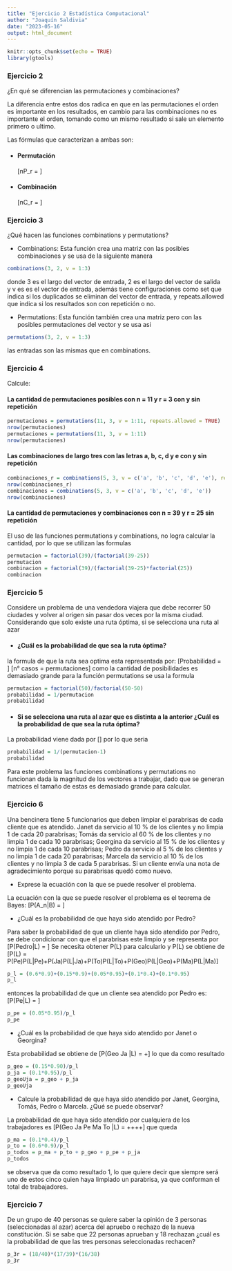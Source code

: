 ```yaml
---
title: "Ejercicio 2 Estadística Computacional"
author: "Joaquín Saldivia"
date: "2023-05-16"
output: html_document
---
```


```r
knitr::opts_chunk$set(echo = TRUE)
library(gtools)
```

### Ejercicio 2
¿En qué se diferencian las permutaciones y combinaciones?

La diferencia entre estos dos radica en que en las permutaciones el orden es importante en los resultados, en cambio para las combinaciones no es importante el orden, tomando como un mismo resultado si sale un elemento primero o ultimo.

Las fórmulas que caracterizan a ambas son:

* #### Permutación
\[nP_r = \frac{n!}{(n-r)!}\]

* #### Combinación
\[nC_r = \frac{n!}{(n-r)!r!}\]

### Ejercicio 3
¿Qué hacen las funciones combinations y permutations?

* Combinations: Esta función crea una matriz con las posibles combinaciones y se usa de la siguiente manera

```r
combinations(3, 2, v = 1:3)
```

donde 3 es el largo del vector de entrada, 2 es el largo del vector de salida y v es es el vector de entrada, además tiene configuraciones como set que indica si los duplicados se eliminan del vector de entrada, y repeats.allowed que indica si los resultados son con repetición o no.

* Permutations: Esta función también crea una matriz pero con las posibles permutaciones del vector y se usa asi

```r
permutations(3, 2, v = 1:3)
```

las entradas son las mismas que en combinations.

### Ejercicio 4

Calcule:

#### La cantidad de permutaciones posibles con n = 11 y r = 3 con y sin repetición

```r
permutaciones = permutations(11, 3, v = 1:11, repeats.allowed = TRUE)
nrow(permutaciones)
permutaciones = permutations(11, 3, v = 1:11)
nrow(permutaciones)
```

#### Las combinaciones de largo tres con las letras a, b, c, d y e con y sin repetición

```r
combinaciones_r = combinations(5, 3, v = c('a', 'b', 'c', 'd', 'e'), repeats.allowed = TRUE)
nrow(combinaciones_r)
combinaciones = combinations(5, 3, v = c('a', 'b', 'c', 'd', 'e'))
nrow(combinaciones)
```

#### La cantidad de permutaciones y combinaciones con n = 39 y r = 25 sin repetición
El uso de las funciones permutations y combinations, no logra calcular la cantidad, por lo que se utilizan las formulas
```r
permutacion = factorial(39)/(factorial(39-25))
permutacion
combinacion = factorial(39)/(factorial(39-25)*factorial(25))
combinacion
```

### Ejercicio 5
Considere un problema de una vendedora viajera que debe recorrer 50 ciudades y volver al origen sin pasar dos veces por la misma ciudad. Considerando que solo existe una ruta óptima, si se selecciona una ruta al azar

* #### ¿Cuál es la probabilidad de que sea la ruta óptima?

la formula de que la ruta sea optima esta representada por:
\[Probabilidad = \frac{1}{n° casos}\]
\[n° casos = permutaciones\]
como la cantidad de posibilidades es demasiado grande para la función permutations se usa la formula
```r
permutacion = factorial(50)/factorial(50-50)
probabilidad = 1/permutacion
probabilidad
```

* #### Si se selecciona una ruta al azar que es distinta a la anterior ¿Cuál es la probabilidad de que sea la ruta óptima?

La probabilidad viene dada por \[\frac{1}{permutaciones - 1}\] por lo que seria
```r
probabilidad = 1/(permutacion-1)
probabilidad
```

Para este problema las funciones combinations y permutations no funcionan dada la magnitud de los vectores a trabajar, dado que se generan matrices el tamaño de estas es demasiado grande para calcular.

### Ejercicio 6
Una bencinera tiene 5 funcionarios que deben limpiar el parabrisas de cada cliente que es atendido. Janet da servicio al 10 % de los clientes y no limpia 1 de cada 20 parabrisas; Tomás da servicio al 60 % de los clientes y no limpia 1 de cada 10 parabrisas; Georgina da servicio al 15 % de los clientes y no limpia 1 de cada 10 parabrisas; Pedro da servicio al 5 % de los clientes y no limpia 1 de cada 20 parabrisas; Marcela da servicio al 10 % de los clientes y no limpia 3 de cada 5 parabrisas. Si un cliente envía una nota de agradecimiento porque su parabrisas quedó como nuevo.

* Exprese la ecuación con la que se puede resolver el problema.

La ecuación con la que se puede resolver el problema es el teorema de Bayes:
\[P(A_n|B) = \frac{P(B|A_n)P(A_n)}{\sum^k_{i=1} P(B|A_i)P(A_i)}\]

* ¿Cuál es la probabilidad de que haya sido atendido por Pedro?

Para saber la probabilidad de que un cliente haya sido atendido por Pedro, se debe condicionar con que el parabrisas este limpio y se representa por
\[P(Pedro|L) = \frac{P(L|Pe)P(Pe)}{P(L)}\]
Se necesita obtener P(L) para calcularlo y P(L) se obtiene de
\[P(L) = P(Pe)P(L|Pe)+P(Ja)P(L|Ja)+P(To)P(L|To)+P(Geo)P(L|Geo)+P(Ma)P(L|Ma)\]

```r
p_l = (0.6*0.9)+(0.15*0.9)+(0.05*0.95)+(0.1*0.4)+(0.1*0.95)
p_l
```

entonces la probabilidad de que un cliente sea atendido por Pedro es:
\[P(Pe|L) = \frac{0.95*0.05}{0.8575}\]
```r
p_pe = (0.05*0.95)/p_l
p_pe
```


* ¿Cuál es la probabilidad de que haya sido atendido por Janet o Georgina?

Esta probabilidad se obtiene de
\[P(Geo \cup Ja |L) = \frac{P(Geo)P(L|Geo)}{P(L)}+\frac{P(Ja)P(L|Ja)}{P(L)}\]
lo que da como resultado
```r
p_geo = (0.15*0.90)/p_l
p_ja = (0.1*0.95)/p_l
p_geoUja = p_geo + p_ja
p_geoUja
```

* Calcule la probabilidad de que haya sido atendido por Janet, Georgina, Tomás, Pedro o Marcela. ¿Qué se puede observar?

La probabilidad de que haya sido atendido por cualquiera de los trabajadores es
\[P(Geo \cup Ja \cup Pe \cup Ma \cup To |L) = \frac{P(Geo)P(L|Geo)}{P(L)}+\frac{P(Ja)P(L|Ja)}{P(L)}+\frac{P(Pe)P(L|Pe)}{P(L)}+\frac{P(Ma)P(L|Ma)}{P(L)}+\frac{P(To)P(L|To)}{P(L)}\]
que queda
```r
p_ma = (0.1*0.4)/p_l
p_to = (0.6*0.9)/p_l
p_todos = p_ma + p_to + p_geo + p_pe + p_ja
p_todos
```
se observa que da como resultado 1, lo que quiere decir que siempre será uno de estos cinco quien haya limpiado un parabrisa, ya que conforman el total de trabajadores.

### Ejercicio 7

De un grupo de 40 personas se quiere saber la opinión de 3 personas (seleccionadas al azar) acerca del apruebo o rechazo de la nueva constitución. Si se sabe que 22 personas aprueban y 18 rechazan ¿cuál es la probabilidad de que las tres personas seleccionadas rechacen?

```r
p_3r = (18/40)*(17/39)*(16/38)
p_3r
```